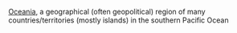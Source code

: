 {{en-noun}}
[[Oceania]], a geographical (often geopolitical) region of many countries/territories (mostly islands) in the southern Pacific Ocean